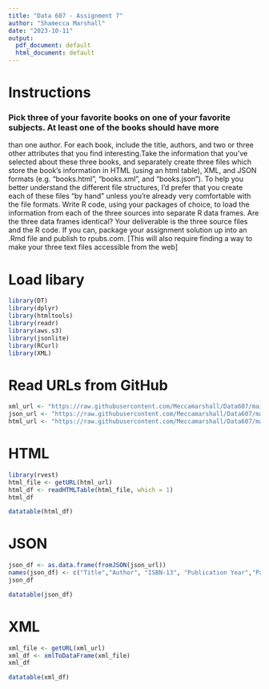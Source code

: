 ```yaml
---
title: "Data 607 - Assignment 7"
author: "Shamecca Marshall"
date: "2023-10-11"
output:
  pdf_document: default
  html_document: default
---
```


# Instructions

### Pick three of your favorite books on one of your favorite subjects. At least one of the books should have more
than one author. For each book, include the title, authors, and two or three other attributes that you find
interesting.Take the information that you’ve selected about these three books, and separately create three files which
store the book’s information in HTML (using an html table), XML, and JSON formats (e.g. “books.html”, “books.xml”, and “books.json”). To help you better understand the different file structures, I’d prefer that you create each of these files “by hand” unless you’re already very comfortable with the file formats. Write R code, using your packages of choice, to load the information from each of the three sources into separate R data frames. Are the three data frames identical? Your deliverable is the three source files and the R code. If you can, package your assignment solution up into an .Rmd file and publish to rpubs.com. [This will also require finding a way to make your three text files
accessible from the web]

# Load libary
```r
library(DT)
library(dplyr)
library(htmltools)
library(readr)
library(aws.s3)
library(jsonlite)
library(RCurl)
library(XML)
```

# Read URLs from GitHub
```r
xml_url <- "https://raw.githubusercontent.com/Meccamarshall/Data607/main/Assignment%207/books.xml"
json_url <- "https://raw.githubusercontent.com/Meccamarshall/Data607/main/Assignment%207/books.JSON"
html_url <- "https://raw.githubusercontent.com/Meccamarshall/Data607/main/Assignment%207/books.html"
```

# HTML
```r
library(rvest)
html_file <- getURL(html_url)
html_df <- readHTMLTable(html_file, which = 1)
html_df
```

```r
datatable(html_df)
```

# JSON
```r
json_df <- as.data.frame(fromJSON(json_url))
names(json_df) <- c("Title","Author", "ISBN-13", "Publication Year","Pages")
json_df
```

```r
datatable(json_df)
```

# XML
```r
xml_file <- getURL(xml_url)
xml_df <- xmlToDataFrame(xml_file)
xml_df
```

```r
datatable(xml_df)
```